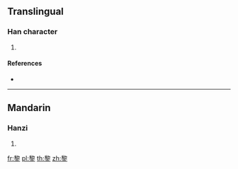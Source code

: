 {{character info/new}}
==Translingual==

===Han character===
{{Han char|rn=167|rad=金|as=08|sn=16|four=|canj=HHC}}

# {{defn|Han|sort=金08}}

====References====
* {{Han ref|kx=1309.120|dkj=40520|dj=1811.080|hdz=64221.070|uh=9305|ud=37637}}

----

==Mandarin==

===Hanzi===
{{cmn-hanzi|pin=[[lí]] ([[li2]])|wg=li<sup>2</sup>}}

# {{defn|lang=cmn|sort=金08}}

[[fr:錅]]
[[pl:錅]]
[[th:錅]]
[[zh:錅]]